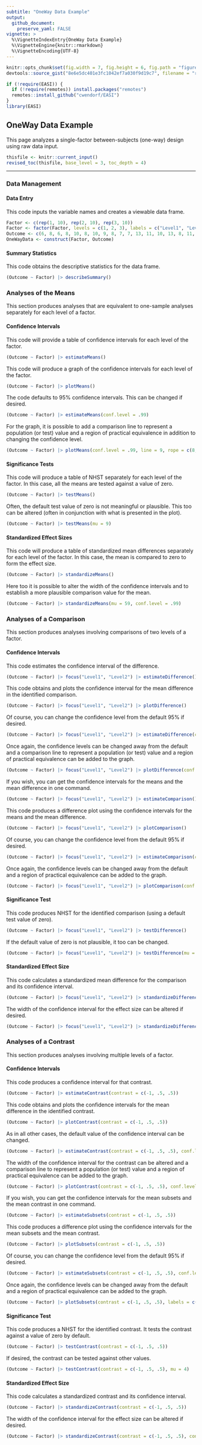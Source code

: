 ```yaml
---
subtitle: "OneWay Data Example"
output:
  github_document:
    preserve_yaml: FALSE
vignette: >
  %\VignetteIndexEntry{OneWay Data Example}
  %\VignetteEngine{knitr::rmarkdown}
  %\VignetteEncoding{UTF-8}
---
```


```r
knitr::opts_chunk$set(fig.width = 7, fig.height = 6, fig.path = "figures/", echo = TRUE, warning = FALSE, message = FALSE)
devtools::source_gist("8e6e5dc401e3fc1042ef7a030f9d19c7", filename = "revised_toc.R")
```

```r
if (!require(EASI)) {
  if (!require(remotes)) install.packages("remotes")
  remotes::install_github("cwendorf/EASI")
}
library(EASI)
```

## OneWay Data Example

This page analyzes a single-factor between-subjects (one-way) design using raw data input.

```r
thisfile <- knitr::current_input()
revised_toc(thisfile, base_level = 3, toc_depth = 4)
```

---

### Data Management

#### Data Entry

This code inputs the variable names and creates a viewable data frame.
```r
Factor <- c(rep(1, 10), rep(2, 10), rep(3, 10))
Factor <- factor(Factor, levels = c(1, 2, 3), labels = c("Level1", "Level2", "Level3"))
Outcome <- c(6, 8, 6, 8, 10, 8, 10, 9, 8, 7, 7, 13, 11, 10, 13, 8, 11, 14, 12, 11, 9, 16, 11, 12, 15, 13, 9, 14, 11, 10)
OneWayData <- construct(Factor, Outcome)
```

#### Summary Statistics

This code obtains the descriptive statistics for the data frame.
```r
(Outcome ~ Factor) |> describeSummary()
```

### Analyses of the Means

This section produces analyses that are equivalent to one-sample analyses separately for each level of a factor.

#### Confidence Intervals

This code will provide a table of confidence intervals for each level of the factor.
```r
(Outcome ~ Factor) |> estimateMeans()
```

This code will produce a graph of the confidence intervals for each level of the factor.
```r
(Outcome ~ Factor) |> plotMeans()
```

The code defaults to 95% confidence intervals. This can be changed if desired.
```r
(Outcome ~ Factor) |> estimateMeans(conf.level = .99)
```

For the graph, it is possible to add a comparison line to represent a population (or test) value and a region of practical equivalence in addition to changing the confidence level.
```r
(Outcome ~ Factor) |> plotMeans(conf.level = .99, line = 9, rope = c(8, 10))
```

#### Significance Tests

This code will produce a table of NHST separately for each level of the factor. In this case, all the means are tested against a value of zero.
```r
(Outcome ~ Factor) |> testMeans()
```

Often, the default test value of zero is not meaningful or plausible. This too can be altered (often in conjunction with what is presented in the plot).
```r
(Outcome ~ Factor) |> testMeans(mu = 9)
```

#### Standardized Effect Sizes

This code will produce a table of standardized mean differences separately for each level of the factor. In this case, the mean is compared to zero to form the effect size.
```r
(Outcome ~ Factor) |> standardizeMeans()
```

Here too it is possible to alter the width of the confidence intervals and to establish a more plausible comparison value for the mean.
```r
(Outcome ~ Factor) |> standardizeMeans(mu = 59, conf.level = .99)
```

### Analyses of a Comparison

This section produces analyses involving comparisons of two levels of a factor.

#### Confidence Intervals

This code estimates the confidence interval of the difference.
```r
(Outcome ~ Factor) |> focus("Level1", "Level2") |> estimateDifference()
```

This code obtains and plots the confidence interval for the mean difference in the identified comparison.
```r
(Outcome ~ Factor) |> focus("Level1", "Level2") |> plotDifference()
```

Of course, you can change the confidence level from the default 95% if desired.
```r
(Outcome ~ Factor) |> focus("Level1", "Level2") |> estimateDifference(conf.level = .99)
```

Once again, the confidence levels can be changed away from the default and a comparison line to represent a population (or test) value and a region of practical equivalence can be added to the graph.
```r
(Outcome ~ Factor) |> focus("Level1", "Level2") |> plotDifference(conf.level = .99, line = 0, rope = c(-2, 2))
```

If you wish, you can get the confidence intervals for the means and the mean difference in one command.
```r
(Outcome ~ Factor) |> focus("Level1", "Level2") |> estimateComparison()
```

This code produces a difference plot using the confidence intervals for the means and the mean difference.
```r
(Outcome ~ Factor) |> focus("Level1", "Level2") |> plotComparison()
```

Of course, you can change the confidence level from the default 95% if desired.
```r
(Outcome ~ Factor) |> focus("Level1", "Level2") |> estimateComparison(conf.level = .99)
```

Once again, the confidence levels can be changed away from the default and a region of practical equivalence can be added to the graph.
```r
(Outcome ~ Factor) |> focus("Level1", "Level2") |> plotComparison(conf.level = .99, rope = c(-2, 2))
```

#### Significance Test

This code produces NHST for the identified comparison (using a default test value of zero).
```r
(Outcome ~ Factor) |> focus("Level1", "Level2") |> testDifference()
```

If the default value of zero is not plausible, it too can be changed.
```r
(Outcome ~ Factor) |> focus("Level1", "Level2") |> testDifference(mu = -2)
```

#### Standardized Effect Size

This code calculates a standardized mean difference for the comparison and its confidence interval.
```r
(Outcome ~ Factor) |> focus("Level1", "Level2") |> standardizeDifference()
```

The width of the confidence interval for the effect size can be altered if desired.
```r
(Outcome ~ Factor) |> focus("Level1", "Level2") |> standardizeDifference(conf.level = .99)
```

### Analyses of a Contrast

This section produces analyses involving multiple levels of a factor.

#### Confidence Intervals

This code produces a confidence interval for that contrast.
```r
(Outcome ~ Factor) |> estimateContrast(contrast = c(-1, .5, .5))
```

This code obtains and plots the confidence intervals for the mean difference in the identified contrast.
```r
(Outcome ~ Factor) |> plotContrast(contrast = c(-1, .5, .5))
```

As in all other cases, the default value of the confidence interval can be changed.
```r
(Outcome ~ Factor) |> estimateContrast(contrast = c(-1, .5, .5), conf.level = .99)
```

The width of the confidence interval for the contrast can be altered and a comparison line to represent a population (or test) value and a region of practical equivalence can be added to the graph.
```r
(Outcome ~ Factor) |> plotContrast(contrast = c(-1, .5, .5), conf.level = .99, line = 0, rope = c(-2, 2))
```

If you wish, you can get the confidence intervals for the mean subsets and the mean contrast in one command.
```r
(Outcome ~ Factor) |> estimateSubsets(contrast = c(-1, .5, .5))
```

This code produces a difference plot using the confidence intervals for the mean subsets and the mean contrast.
```r
(Outcome ~ Factor) |> plotSubsets(contrast = c(-1, .5, .5))
```

Of course, you can change the confidence level from the default 95% if desired.
```r
(Outcome ~ Factor) |> estimateSubsets(contrast = c(-1, .5, .5), conf.level = .99)
```

Once again, the confidence levels can be changed away from the default and a region of practical equivalence can be added to the graph.
```r
(Outcome ~ Factor) |> plotSubsets(contrast = c(-1, .5, .5), labels = c("Level1", "Others"), conf.level = .99, rope = c(-2, 2))
```

#### Significance Test

This code produces a NHST for the identified contrast. It tests the contrast against a value of zero by default.
```r
(Outcome ~ Factor) |> testContrast(contrast = c(-1, .5, .5))
```

If desired, the contrast can be tested against other values.
```r
(Outcome ~ Factor) |> testContrast(contrast = c(-1, .5, .5), mu = 4)
```

#### Standardized Effect Size

This code calculates a standardized contrast and its confidence interval.
```r
(Outcome ~ Factor) |> standardizeContrast(contrast = c(-1, .5, .5))
```

The width of the confidence interval for the effect size can be altered if desired.
```r
(Outcome ~ Factor) |> standardizeContrast(contrast = c(-1, .5, .5), conf.level = .99)
```
